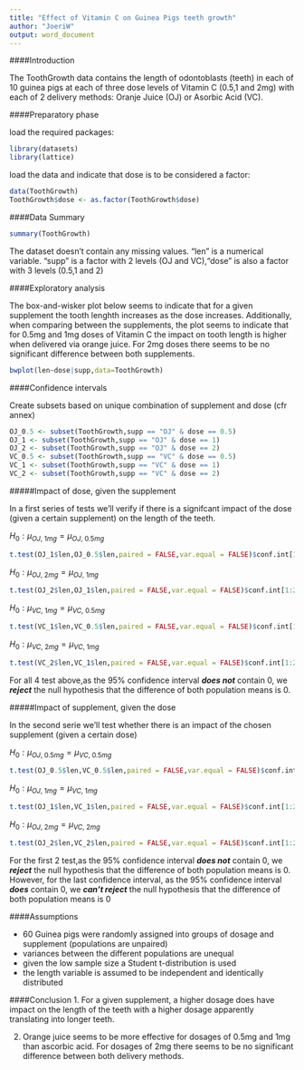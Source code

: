 ```yaml
---
title: "Effect of Vitamin C on Guinea Pigs teeth growth"
author: "JoeriW"
output: word_document
---
```

####Introduction

The ToothGrowth data contains the length of odontoblasts (teeth) in each of 10 guinea pigs at each of three dose levels of Vitamin C (0.5,1 and 2mg) with each of 2 delivery methods: Oranje Juice (OJ) or Asorbic Acid (VC). 

####Preparatory phase

load the required packages:
```r
library(datasets)
library(lattice)
```

load the data and indicate that dose is to be considered a factor:
```r
data(ToothGrowth)
ToothGrowth$dose <- as.factor(ToothGrowth$dose)
```

####Data Summary
```r
summary(ToothGrowth)
```

The dataset doesn't contain any missing values. "len" is a numerical variable. "supp" is a factor with 2 levels (OJ and VC),"dose" is also a factor with 3 levels (0.5,1 and 2)

####Exploratory analysis

The box-and-wisker plot below seems to indicate that for a given supplement the tooth lenghth increases as the dose increases. Additionally, when comparing between the supplements, the plot seems to indicate that for 0.5mg and 1mg doses of Vitamin C the impact on tooth length is higher when delivered via orange juice. For 2mg doses there seems to be no significant difference between both supplements.

```r
bwplot(len~dose|supp,data=ToothGrowth)
```


####Confidence intervals

Create subsets based on unique combination of supplement and dose (cfr annex)
```r
OJ_0.5 <- subset(ToothGrowth,supp == "OJ" & dose == 0.5)
OJ_1 <- subset(ToothGrowth,supp == "OJ" & dose == 1)
OJ_2 <- subset(ToothGrowth,supp == "OJ" & dose == 2)
VC_0.5 <- subset(ToothGrowth,supp == "VC" & dose == 0.5)
VC_1 <- subset(ToothGrowth,supp == "VC" & dose == 1)
VC_2 <- subset(ToothGrowth,supp == "VC" & dose == 2)
```

#####Impact of dose, given the supplement

In a first series of tests we'll verify if there is a signifcant impact of the dose (given a certain supplement) on the length of the teeth.

$H_{0}: \mu_{OJ,\ 1mg} = \mu_{OJ,\ 0.5mg}$
```r
t.test(OJ_1$len,OJ_0.5$len,paired = FALSE,var.equal = FALSE)$conf.int[1:2]
```

$H_{0}: \mu_{OJ,\ 2mg} = \mu_{OJ,\ 1mg}$
```r
t.test(OJ_2$len,OJ_1$len,paired = FALSE,var.equal = FALSE)$conf.int[1:2]
```

$H_{0}: \mu_{VC,\ 1mg} = \mu_{VC,\ 0.5mg}$
```r
t.test(VC_1$len,VC_0.5$len,paired = FALSE,var.equal = FALSE)$conf.int[1:2]
```

$H_{0}: \mu_{VC,\ 2mg} = \mu_{VC,\ 1mg}$
```r
t.test(VC_2$len,VC_1$len,paired = FALSE,var.equal = FALSE)$conf.int[1:2]
```

For all 4 test above,as the 95% confidence interval ***does not*** contain 0, we ***reject*** the null hypothesis that the difference of both population means is 0.

#####Impact of supplement, given the dose

In the second serie we'll test whether there is an impact of the chosen supplement (given a certain dose)

$H_{0}: \mu_{OJ,\ 0.5mg} = \mu_{VC,\ 0.5mg}$
```r
t.test(OJ_0.5$len,VC_0.5$len,paired = FALSE,var.equal = FALSE)$conf.int[1:2]
```
$H_{0}: \mu_{OJ,\ 1mg} = \mu_{VC,\ 1mg}$
```r
t.test(OJ_1$len,VC_1$len,paired = FALSE,var.equal = FALSE)$conf.int[1:2]
```
$H_{0}: \mu_{OJ,\ 2mg} = \mu_{VC,\ 2mg}$
```r
t.test(OJ_2$len,VC_2$len,paired = FALSE,var.equal = FALSE)$conf.int[1:2]
```

For the first 2 test,as the 95% confidence interval ***does not*** contain 0, we ***reject*** the null hypothesis that the difference of both population means is 0. However, for the last confidence interval, as the 95% confidence interval ***does*** contain 0, we ***can't reject*** the null hypothesis that the difference of both population means is 0

####Assumptions

* 60 Guinea pigs were randomly assigned into groups of dosage and supplement (populations are unpaired)
* variances between the different populations are unequal
* given the low sample size a Student t-distribution is used
* the length variable is assumed to be independent and identically distributed

####Conclusion
1. For a given supplement, a higher dosage does have impact on the length of the teeth with a higher dosage apparently translating into longer teeth.  

2. Orange juice seems to be more effective for dosages of 0.5mg and 1mg than ascorbic acid. For dosages of 2mg there seems to be no significant difference between both delivery methods.



